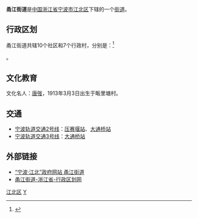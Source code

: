 {{中国乡级行政区
| 行政区全称 = 甬江街道
| 景观照片文件名 =
| 景观照片描述 =
| 汉语拼音 =
| 通用拼音 =
| 注音符號 =
| 其它标音类型1 =
| 其它标音1 =
| 其它标音类型2 =
| 其它标音2 =
| 其它语言类型1 =
| 其它语言地名1 =
| 其它语言类型2 =
| 其它语言地名2 =
| 上级行政区 = [[浙江省|浙江省]][[宁波市|宁波市]][[江北区_(宁波市)|江北区]]
| 行政区类别 = [[街道办事处|街道]]
| 行政区划代码 =
| 地理坐标 =
| 总面积 =18.4平方千米
| 户籍人口 =
| 户籍人口年份 =
| 常住人口 =1.33万人
| 常住人口年份 =2006
| 人口密度 =
| 行政区划 =
| 官方网站 =
| 政府驻地 =宁波市环城北路东段355号
| 邮政编码 =315021
| 毗邻行政区 =镇海区庄市街道、海曙区、外滩街道、孔浦街道、庄桥街道
| 位置图文件名 =
| 位置图描述 =
|33/02/05/005/000
}}

'''甬江街道'''是[[中华人民共和国|中国]][[浙江省|浙江省]][[宁波市|宁波市]][[江北区_(宁波市)|江北区]]下辖的一个[[街道办事处|街道]]。

== 行政区划 ==

甬江街道共辖10个社区和7个行政村，分别是：<ref>{{PRC admin/ref sgc|33/02/05/005/000}}</ref>

{{PRC admin/children|33/02/05/005/000}}。

==文化教育==
文化名人：[[唐弢|唐弢]]，1913年3月3日出生于畈里塘村。

== 交通 ==
* [[宁波轨道交通2号线|宁波轨道交通2号线]]：[[压赛堰站|压赛堰站]]、[[大通桥站|大通桥站]]
* [[宁波轨道交通3号线|宁波轨道交通3号线]]：[[大通桥站|大通桥站]]

==外部链接==
* [https://web.archive.org/web/20100224082407/http://www.nbjiangbei.gov.cn/col/col623/index.html “宁波·江北”政府网站 甬江街道]
* [https://web.archive.org/web/20100330143832/http://www.xzqh.org/html/zj/0111.html 甬江街道-浙江省-行政区划网]

{{宁波市江北区行政区划|cat|Y}}
[[Category:宁波市街道_(行政区划)|江北区]]
[[Category:宁波市江北区行政区划|Y]]
{{Ningbo-stub}}